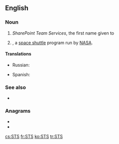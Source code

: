 ==English==
{{wikipedia}}

===Noun===
{{en-abbr}}

# {{label|en|computing}} ''SharePoint Team Services'', the first name given to {{w|Microsoft SharePoint Foundation}}
# {{label|en|space}} {{w|Space Transportation System}}, a [[space shuttle]] program run by [[NASA]].

====Translations====
{{trans-top|SharePoint Team Services}}
{{trans-mid}}
{{trans-bottom}}

{{trans-top|Space Transportation System}}
* Russian: {{t|ru|МТКК}}
{{trans-mid}}
* Spanish: {{t|es|transbordador espacial|m}}
{{trans-bottom}}

===See also===
* {{l|en|Space Shuttle}}

===Anagrams===
* {{l|en|SST}}
* {{l|en|TSS}}

[[cs:STS]]
[[fr:STS]]
[[ko:STS]]
[[tr:STS]]